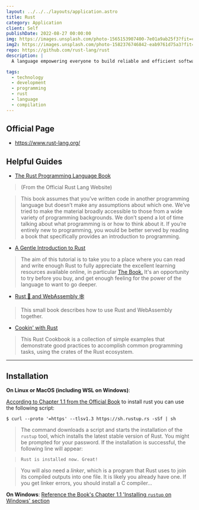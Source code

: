 ```yaml
---
layout: ../../../layouts/application.astro
title: Rust
category: Application
client: Self
publishDate: 2022-08-27 00:00:00
img: https://images.unsplash.com/photo-1565153907400-7e01a9ab25f3?fit=crop&w=1400&h=700&q=75
img2: https://images.unsplash.com/photo-1582376746842-eab9761d75a3?fit=crop&w=1400&h=700&q=75
repo: https://github.com/rust-lang/rust
description: |
  A language empowering everyone to build reliable and efficient software.

tags:
  - technology
  - development
  - programming
  - rust
  - language
  - compilation
---
```


## Official Page

- https://www.rust-lang.org/

## Helpful Guides

- [The Rust Programming Language Book](https://doc.rust-lang.org/stable/book/title-page.html)

> (From the Official Rust Lang Website)

> This book assumes that you’ve written code in another programming language but doesn’t
> make any assumptions about which one. We’ve tried to make the material broadly accessible
> to those from a wide variety of programming backgrounds. We don’t spend a lot of time talking
> about what programming is or how to think about it. If you’re entirely new to programming, you
> would be better served by reading a book that specifically provides an introduction to programming.

- [A Gentle Introduction to Rust](https://stevedonovan.github.io/rust-gentle-intro/)

> The aim of this tutorial is to take you to a place where you can read and write enough Rust to
> fully appreciate the excellent learning resources available online, in particular
> [The Book.](https://doc.rust-lang.org/stable/book/title-page.html)
> It's an opportunity to try before you buy, and get enough feeling for the power of the language to want to go deeper.

- [Rust 🦀 and WebAssembly 🕸](https://rustwasm.github.io/book/)

> This small book describes how to use Rust and WebAssembly together.

- [Cookin' with Rust](https://rust-lang-nursery.github.io/rust-cookbook/intro.html)

> This Rust Cookbook is a collection of simple examples that demonstrate good practices to accomplish common
> programming tasks, using the crates of the Rust ecosystem.

* * *

## Installation

**On Linux or MacOS (including WSL on Windows)**:

[According to Chapter 1.1 from the Official Book](https://doc.rust-lang.org/stable/book/ch01-01-installation.html)
to install rust you can use the following script:

```
$ curl --proto '=https' --tlsv1.3 https://sh.rustup.rs -sSf | sh
```

> The command downloads a script and starts the installation of the `rustup` tool, which installs the latest stable
> version of Rust. You might be prompted for your password. If the installation is successful, the following line
> will appear:

> ```Rust is installed now. Great!```

> You will also need a *linker*, which is a program that Rust uses to join its compiled outputs into one file. It
> is likely you already have one. If you get linker errors, you should install a C compiler...

**On Windows**:
[Reference the Book's Chapter 1.1 'Installing `rustup` on Windows' section](https://doc.rust-lang.org/stable/book/ch01-01-installation.html#installing-rustup-on-windows)